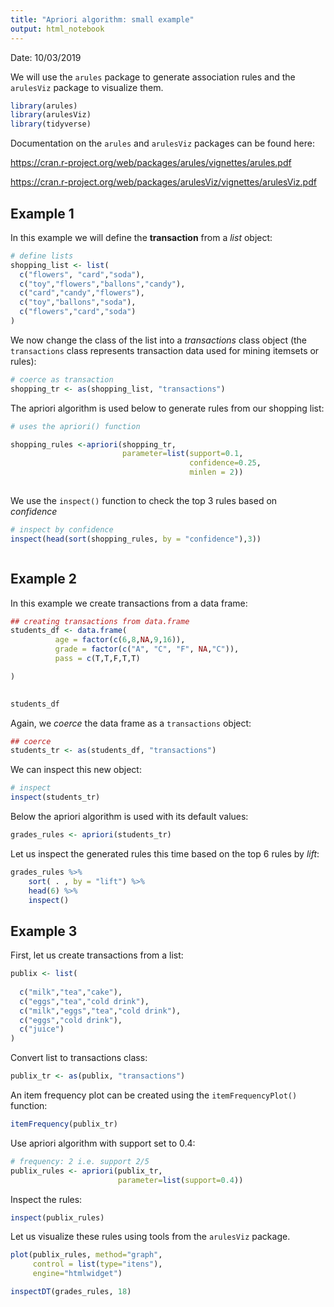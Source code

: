 ```yaml
---
title: "Apriori algorithm: small example"
output: html_notebook
---
```


Date: 10/03/2019

We will use the `arules` package to generate association rules and the `arulesViz` package to visualize them.

```r
library(arules)
library(arulesViz)
library(tidyverse)
```

Documentation on the `arules` and `arulesViz` packages can be found here: 

<https://cran.r-project.org/web/packages/arules/vignettes/arules.pdf>

<https://cran.r-project.org/web/packages/arulesViz/vignettes/arulesViz.pdf>



## Example 1

In this example we will define the **transaction** from a _list_ object:

```r
# define lists
shopping_list <- list(
  c("flowers", "card","soda"),
  c("toy","flowers","ballons","candy"),
  c("card","candy","flowers"),
  c("toy","ballons","soda"),
  c("flowers","card","soda")
)
```

We now change the class of the list into a _transactions_ class object (the `transactions` class represents transaction data used for mining itemsets or rules):

```r
# coerce as transaction
shopping_tr <- as(shopping_list, "transactions") 

```

The apriori algorithm is used below to generate rules from our shopping list:

```r
# uses the apriori() function

shopping_rules <-apriori(shopping_tr,
                         parameter=list(support=0.1,
                                        confidence=0.25,
                                        minlen = 2)) 
  
```

We use the `inspect()` function to check the top 3 rules based on _confidence_


```r
# inspect by confidence
inspect(head(sort(shopping_rules, by = "confidence"),3))



```



## Example 2

In this example we create transactions from a data frame:


```r
## creating transactions from data.frame
students_df <- data.frame(
          age = factor(c(6,8,NA,9,16)),
          grade = factor(c("A", "C", "F", NA,"C")),
          pass = c(T,T,F,T,T)

)
  

students_df
```

Again, we _coerce_ the data frame as a `transactions` object:

```r
## coerce
students_tr <- as(students_df, "transactions")
```

We can inspect this new object:

```r
# inspect
inspect(students_tr)

```

Below the apriori algorithm is used with its default values:


```r
grades_rules <- apriori(students_tr)

```

Let us inspect the generated rules this time based on the top 6 rules by _lift_:

```r
grades_rules %>% 
    sort( . , by = "lift") %>%
    head(6) %>% 
    inspect()

```


## Example 3

First, let us create transactions from a list:

```r
publix <- list(
 
  c("milk","tea","cake"),
  c("eggs","tea","cold drink"),
  c("milk","eggs","tea","cold drink"),
  c("eggs","cold drink"),
  c("juice") 
)

```

Convert list to transactions class:

```r
publix_tr <- as(publix, "transactions")

```

An item frequency plot can be created using the `itemFrequencyPlot()` function:

```r
itemFrequency(publix_tr)


```


Use apriori algorithm with support set to 0.4:

```r
# frequency: 2 i.e. support 2/5
publix_rules <- apriori(publix_tr,
                        parameter=list(support=0.4))


```


Inspect the rules:

```r
inspect(publix_rules)
```

Let us visualize these rules using tools from the `arulesViz` package.



```r
plot(publix_rules, method="graph",
     control = list(type="itens"),
     engine="htmlwidget")
```




```r
inspectDT(grades_rules, 18)

```


